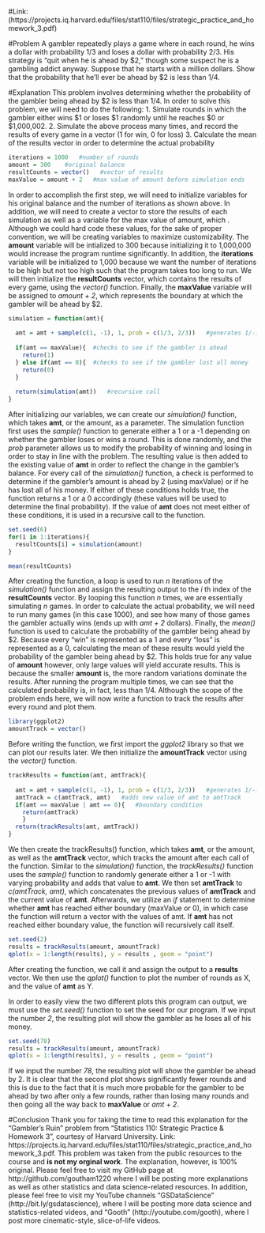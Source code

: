 #Link: (https://projects.iq.harvard.edu/files/stat110/files/strategic_practice_and_homework_3.pdf)
 
 #Problem
 A gambler repeatedly plays a game where in each round, he wins a dollar with
 probability 1/3 and loses a dollar with probability 2/3. His strategy is "quit
 when he is ahead by $2," though some suspect he is a gambling addict anyway.
 Suppose that he starts with a million dollars. Show that the probability that
 he'll ever be ahead by $2 is less than 1/4.

#Explanation
 This problem involves determining whether the probability of the gambler being ahead by $2 is less than 1/4. In order to solve this problem, we will need to do the following:
  1.  Simulate rounds in which the gambler either wins $1 or loses $1 randomly until he reaches $0 or $1,000,002.
  2.  Simulate the above process many times, and record the results of every game in a vector (1 for win, 0 for loss)
  3.  Calculate the mean of the results vector in order to determine the actual probability 
 
```r
iterations = 1000   #number of rounds
amount = 300    #original balance
resultCounts = vector()   #vector of results
maxValue = amount + 2   #max value of amount before simulation ends
```

In order to accomplish the first step, we will need to initialize variables for his original balance and the number of iterations as shown above. In addition, we will need to create a vector to store the results of each simulation as well as a variable for the max value of amount, which . Although we could hard code these values, for the sake of proper convention, we will be creating variables to maximize customizability. The **amount** variable will be intialized to 300 because initializing it to 1,000,000 would increase the program runtime significantly. In addition, the **iterations** variable will be initialized to 1,000 because we want the number of iterations to be high but not too high such that the program takes too long to run. We will then initialize the **resultCounts** vector, which contains the results of every game, using the _vector()_ function. Finally, the **maxValue** variable will be assigned to _amount + 2_, which represents the boundary at which the gambler will be ahead by \$2.    

```r
simulation = function(amt){
  
  amt = amt + sample(c(1, -1), 1, prob = c(1/3, 2/3))   #generates 1/-1 and adds to amt
  
  if(amt == maxValue){  #checks to see if the gambler is ahead
    return(1)
  } else if(amt == 0){  #checks to see if the gambler lost all money
    return(0)
  }
  
  return(simulation(amt))   #recursive call
}
```

After initializing our variables, we can create our _simulation()_ function, which takes **amt**, or the amount, as a parameter. The simulation function first uses the _sample()_ function to generate either a 1 or a -1 depending on whether the gambler loses or wins a round. This is done randomly, and the _prob_ parameter allows us to modify the probability of winning and losing in order to stay in line with the problem. The resulting value is then added to the existing value of **amt** in order to reflect the change in the gambler's balance.  For every call of the _simulation()_ function, a check is performed to determine if the gambler's amount is ahead by 2 (using maxValue) or if he has lost all of his money. If either of these conditions holds true, the function returns a 1 or a 0 accordingly (these values will be used to determine the final probability). If the value of **amt** does not meet either of these conditions, it is used in a recursive call to the function.

```r
set.seed(6)
for(i in 1:iterations){
  resultCounts[i] = simulation(amount)
}

mean(resultCounts)
```

After creating the function, a loop is used to run _n_ iterations of the _simulation()_ function and assign the resulting output to the _i_ th index of the **resultCounts** vector. By looping this function _n_ times, we are essentially simulating _n_ games. In order to calculate the actual probability, we will need to run many games (in this case 1000), and see how many of those games the gambler actually wins (ends up with _amt + 2_ dollars). Finally, the _mean()_ function is used to calculate the probability of the gambler being ahead by \$2. Because every "win" is represented as a 1 and every "loss" is represented as a 0, calculating the mean of these results would yield the probability of the gambler being ahead by \$2. This holds true for any value of **amount** however, only large values will yield accurate results. This is because the smaller **amount** is, the more random variations dominate the results. After running the program multiple times, we can see that the calculated probability is, in fact, less than 1/4. Although the scope of the problem ends here, we will now write a function to track the results after every round and plot them.

```r
library(ggplot2)
amountTrack = vector()
```

Before writing the function, we first import the _ggplot2_ library so that we can plot our results later. We then initialize the **amountTrack** vector using the _vector()_ function.  

```r
trackResults = function(amt, amtTrack){
  
  amt = amt + sample(c(1, -1), 1, prob = c(1/3, 2/3))   #generates 1/-1 and adds to amt
  amtTrack = c(amtTrack, amt)   #adds new value of amt to amtTrack
  if(amt == maxValue | amt == 0){   #boundary condition
    return(amtTrack)
    } 
  return(trackResults(amt, amtTrack))
}
```

We then create the trackResults() function, which takes **amt**, or the amount, as well as the **amtTrack** vector, which tracks the amount after each call of the function. Similar to the _simulation()_ function, the _trackResults()_ function uses the _sample()_ function to randomly generate either a 1 or -1 with varying probability and adds that value to **amt**. We then set **amtTrack** to _c(amtTrack, amt)_, which concatenates the previous values of **amtTrack** and the current value of **amt**. Afterwards, we utilize an _if_ statement to determine whether **amt** has reached either boundary (maxValue or 0), in which case the function will return a vector with the values of amt. If **amt** has not reached either boundary value, the function will recursively call itself.   


```r
set.seed(2)
results = trackResults(amount, amountTrack)
qplot(x = 1:length(results), y = results , geom = "point")
```

After creating the function, we call it and assign the output to a **results** vector. We then use the _qplot()_ function to plot the number of rounds as X, and the value of **amt** as Y. 

In order to easily view the two different plots this program can output, we must use the _set.seed()_ function to set the seed for our program. If we input the number _2_, the resulting plot will show the gambler as he loses all of his money.

```r
set.seed(78)
results = trackResults(amount, amountTrack)
qplot(x = 1:length(results), y = results , geom = "point")
```

If we input the number _78_, the resulting plot will show the gambler be ahead by 2. It is clear that the second plot shows significantly fewer rounds and this is due to the fact that it is much more probable for the gambler to be ahead by two after only a few rounds, rather than losing many rounds and then going all the way back to **maxValue** or _amt + 2_.

#Conclusion
Thank you for taking the time to read this explanation for the "Gambler's Ruin" problem from "Statistics 110: Strategic Practice & Homework 3", courtesy of Harvard University. Link: https://projects.iq.harvard.edu/files/stat110/files/strategic_practice_and_homework_3.pdf. This problem was taken from the public resources to the course and **is not my orginal work**. The explanation, however, is 100% original. Please feel free to visit my GitHub page at http://github.com/goutham1220 where I will be posting more explanations as well as other statistics and data science-related resources. In addition, please feel free to visit my YouTube channels "GSDataScience" (http://bit.ly/gsdatascience), where I will be posting more data science and statistics-related videos, and "Gooth" (http://youtube.com/gooth), where I post more cinematic-style, slice-of-life videos.    
    

